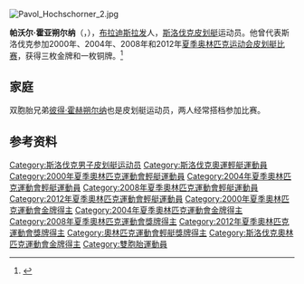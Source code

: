 [[File:Pavol_Hochschorner_2.jpg|thumb]]
{{MedalTop}}
{{MedalSport|男子[[皮划艇|皮划艇]]}}
{{MedalGold|[[2000年夏季奧林匹克運動會|2000年悉尼]]|[[2000年夏季奧林匹克運動會皮划艇比賽|雙人急流]]}}
{{MedalGold|[[2004年夏季奧林匹克運動會|2004年雅典]]|[[2004年夏季奧林匹克運動會皮划艇比賽|雙人急流]]}}
{{MedalGold|[[2008年夏季奧林匹克運動會|2008年北京]]|[[2008年夏季奧林匹克運動會皮划艇比賽|雙人急流]]}}
{{MedalBottom}}

'''帕沃尔·霍亚朔尔纳'''（{{lang-sk|Pavol Hochschorner}}，{{bd|1979年|9月7日}}），[[布拉迪斯拉发|布拉迪斯拉发]]人，[[斯洛伐克|斯洛伐克]][[皮划艇|皮划艇]]运动员。他曾代表斯洛伐克参加2000年、2004年、2008年和2012年[[夏季奥林匹克运动会皮划艇比赛|夏季奥林匹克运动会皮划艇比赛]]，获得三枚金牌和一枚铜牌。<ref>{{Cite web|title=Pavol HOCHSCHORNER|url=https://olympics.com/zh/athletes/pavol-hochschorner|accessdate=2022-05-13|work=International Olympic Committee|archive-date=2022-05-13|archive-url=https://web.archive.org/web/20220513160416/https://olympics.com/zh/athletes/pavol-hochschorner}}</ref>

== 家庭 ==
双胞胎兄弟[[彼得·霍赫朔尔纳|彼得·霍赫朔尔纳]]也是皮划艇运动员，两人经常搭档参加比赛。

== 参考资料 ==
{{reflist}}

{{奥林匹克运动会皮划艇激流回旋比赛男子双人划艇冠军}}

{{DEFAULTSORT:Hochschorner, Pavol}}
[[Category:斯洛伐克男子皮划艇运动员|Category:斯洛伐克男子皮划艇运动员]]
[[Category:斯洛伐克奧運輕艇運動員|Category:斯洛伐克奧運輕艇運動員]]
[[Category:2000年夏季奧林匹克運動會輕艇運動員|Category:2000年夏季奧林匹克運動會輕艇運動員]]
[[Category:2004年夏季奧林匹克運動會輕艇運動員|Category:2004年夏季奧林匹克運動會輕艇運動員]]
[[Category:2008年夏季奧林匹克運動會輕艇運動員|Category:2008年夏季奧林匹克運動會輕艇運動員]]
[[Category:2012年夏季奧林匹克運動會輕艇運動員|Category:2012年夏季奧林匹克運動會輕艇運動員]]
[[Category:2000年夏季奧林匹克運動會金牌得主|Category:2000年夏季奧林匹克運動會金牌得主]]
[[Category:2004年夏季奧林匹克運動會金牌得主|Category:2004年夏季奧林匹克運動會金牌得主]]
[[Category:2008年夏季奧林匹克運動會獎牌得主|Category:2008年夏季奧林匹克運動會獎牌得主]]
[[Category:2012年夏季奧林匹克運動會獎牌得主|Category:2012年夏季奧林匹克運動會獎牌得主]]
[[Category:奧林匹克運動會輕艇獎牌得主|Category:奧林匹克運動會輕艇獎牌得主]]
[[Category:斯洛伐克奧林匹克運動會金牌得主|Category:斯洛伐克奧林匹克運動會金牌得主]]
[[Category:雙胞胎運動員|Category:雙胞胎運動員]]
{{Slovakia-stub}}